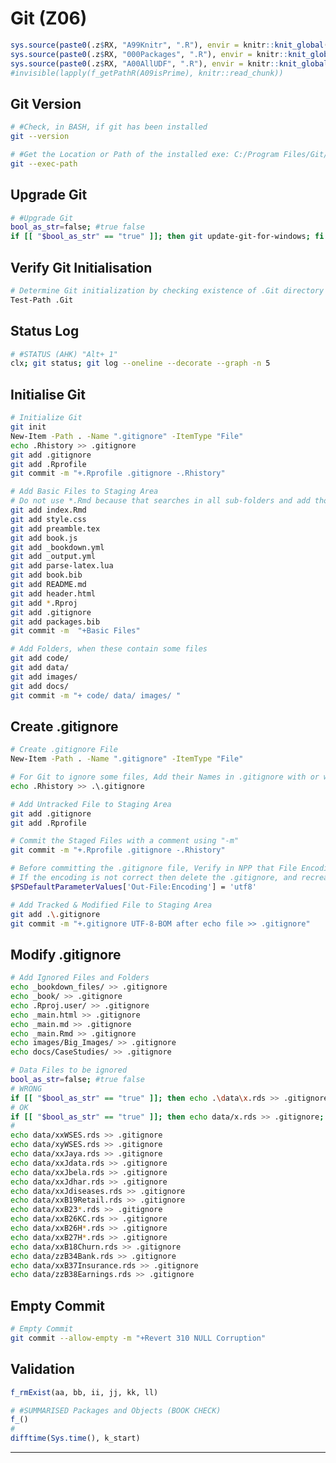 # Git (Z06) {#z06}

```r
sys.source(paste0(.z$RX, "A99Knitr", ".R"), envir = knitr::knit_global())
sys.source(paste0(.z$RX, "000Packages", ".R"), envir = knitr::knit_global())
sys.source(paste0(.z$RX, "A00AllUDF", ".R"), envir = knitr::knit_global())
#invisible(lapply(f_getPathR(A09isPrime), knitr::read_chunk))
```


## Git Version

```bash
# #Check, in BASH, if git has been installed 
git --version
```

```bash
# #Get the Location or Path of the installed exe: C:/Program Files/Git/mingw64/libexec/git-core
git --exec-path
```

## Upgrade Git

```bash
# #Upgrade Git
bool_as_str=false; #true false
if [[ "$bool_as_str" == "true" ]]; then git update-git-for-windows; fi
```

## Verify Git Initialisation

```bash
# Determine Git initialization by checking existence of .Git directory
Test-Path .Git
```

## Status Log

```bash
# #STATUS (AHK) "Alt+ 1"
clx; git status; git log --oneline --decorate --graph -n 5
```

## Initialise Git

```bash
# Initialize Git 
git init
New-Item -Path . -Name ".gitignore" -ItemType "File"
echo .Rhistory >> .gitignore
git add .gitignore
git add .Rprofile
git commit -m "+.Rprofile .gitignore -.Rhistory"
```

```bash
# Add Basic Files to Staging Area
# Do not use *.Rmd because that searches in all sub-folders and add those too
git add index.Rmd
git add style.css
git add preamble.tex
git add book.js
git add _bookdown.yml
git add _output.yml
git add parse-latex.lua
git add book.bib
git add README.md
git add header.html
git add *.Rproj
git add .gitignore
git add packages.bib
git commit -m  "+Basic Files"
```

```bash
# Add Folders, when these contain some files 
git add code/ 
git add data/
git add images/
git add docs/
git commit -m "+ code/ data/ images/ "
```

## Create .gitignore

```bash
# Create .gitignore File
New-Item -Path . -Name ".gitignore" -ItemType "File"

# For Git to ignore some files, Add their Names in .gitignore with or without ".\"
echo .Rhistory >> .\.gitignore

# Add Untracked File to Staging Area
git add .gitignore
git add .Rprofile

# Commit the Staged Files with a comment using "-m"
git commit -m "+.Rprofile .gitignore -.Rhistory"

# Before committing the .gitignore file, Verify in NPP that File Encoding is "UTF-8-BOM" 
# If the encoding is not correct then delete the .gitignore, and recreate it by:
$PSDefaultParameterValues['Out-File:Encoding'] = 'utf8'

# Add Tracked & Modified File to Staging Area 
git add .\.gitignore
git commit -m "+.gitignore UTF-8-BOM after echo file >> .gitignore"
```

## Modify .gitignore

```bash
# Add Ignored Files and Folders
echo _bookdown_files/ >> .gitignore
echo _book/ >> .gitignore
echo .Rproj.user/ >> .gitignore
echo _main.html >> .gitignore
echo _main.md >> .gitignore
echo _main.Rmd >> .gitignore
echo images/Big_Images/ >> .gitignore
echo docs/CaseStudies/ >> .gitignore
```

```bash
# Data Files to be ignored
bool_as_str=false; #true false
# WRONG
if [[ "$bool_as_str" == "true" ]]; then echo .\data\x.rds >> .gitignore; fi
# OK
if [[ "$bool_as_str" == "true" ]]; then echo data/x.rds >> .gitignore; fi
#
echo data/xxWSES.rds >> .gitignore
echo data/xyWSES.rds >> .gitignore
echo data/xxJaya.rds >> .gitignore
echo data/xxJdata.rds >> .gitignore
echo data/xxJbela.rds >> .gitignore
echo data/xxJdhar.rds >> .gitignore
echo data/xxJdiseases.rds >> .gitignore
echo data/xxB19Retail.rds >> .gitignore
echo data/xxB23*.rds >> .gitignore
echo data/xxB26KC.rds >> .gitignore
echo data/xxB26H*.rds >> .gitignore
echo data/xxB27H*.rds >> .gitignore
echo data/xxB18Churn.rds >> .gitignore
echo data/zzB34Bank.rds >> .gitignore
echo data/xxB37Insurance.rds >> .gitignore
echo data/zzB38Earnings.rds >> .gitignore
```

## Empty Commit

```bash
# Empty Commit
git commit --allow-empty -m "+Revert 310 NULL Corruption"
```


## Validation {.unlisted .unnumbered .tabset .tabset-fade}

```r
f_rmExist(aa, bb, ii, jj, kk, ll)
```

```r
# #SUMMARISED Packages and Objects (BOOK CHECK)
f_()
#
difftime(Sys.time(), k_start)
```

****
